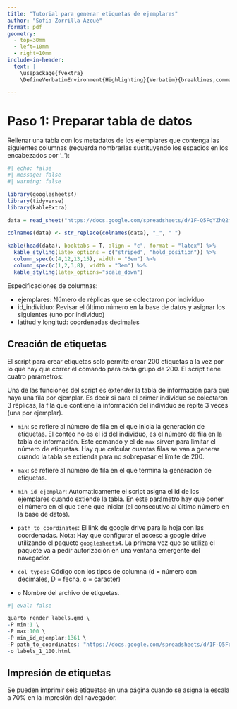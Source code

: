 ```yaml
---
title: "Tutorial para generar etiquetas de ejemplares"
author: "Sofía Zorrilla Azcué"
format: pdf
geometry:
  - top=30mm
  - left=10mm
  - right=10mm
include-in-header: 
  text: |
    \usepackage{fvextra}
    \DefineVerbatimEnvironment{Highlighting}{Verbatim}{breaklines,commandchars=\\\{\}}

---
```




# Paso 1: Preparar tabla de datos

Rellenar una tabla con los metadatos de los ejemplares que contenga las siguientes columnas (recuerda nombrarlas sustituyendo los espacios en los encabezados por '_'):

```r
#| echo: false
#| message: false
#| warning: false

library(googlesheets4)
library(tidyverse)
library(kableExtra)

data = read_sheet("https://docs.google.com/spreadsheets/d/1F-Q5FqYZhQ2fKJRnADKZfV4_0yPdrYFa84vUdVzefwc/edit?usp=sharing", sheet = 1, col_types = 'dddcccccccddddcccDc') %>% select(-c(caja, Nombre_cientifico,Familia,TIP_VEG_INFyS)) %>% mutate(Altitud = round(Altitud, digits = 0), Colectores = "Hernando Rodríguez Correa, Sofía Zorrilla Azcué, Andrew Hipp")

colnames(data) <- str_replace(colnames(data), "_", " ")

kable(head(data), booktabs = T, align = "c", format = "latex") %>%
  kable_styling(latex_options = c("striped", "hold_position")) %>% 
  column_spec(c(4,12,13,15), width = "6em") %>%
  column_spec(c(1,2,3,8), width = "3em") %>% 
  kable_styling(latex_options="scale_down")
```

Especificaciones de columnas:

  - ejemplares: Número de réplicas que se colectaron por individuo
  - id_individuo: Revisar el último número en la base de datos y asignar los siguientes (uno por individuo)
  - latitud y longitud: coordenadas decimales
  
  
## Creación de etiquetas 

El script para crear etiquetas solo permite crear 200 etiquetas a la vez por lo que hay que correr el comando para cada grupo de 200. El script tiene cuatro parámetros:

Una de las funciones del script es extender la tabla de información para que haya una fila por ejemplar. Es decir si para el primer individuo se colectaron 3 réplicas, la fila que contiene la información del individuo se repite 3 veces (una por ejemplar).

- `min`: se refiere al número de fila en el que inicia la generación de etiquetas. El conteo no es el id del individuo, es el número de fila en la tabla de información. Este comando y el de `max` sirven para limitar el número de etiquetas. Hay que calcular cuantas filas se van a generar cuando la tabla se extienda para no sobrepasar el límite de 200.

- `max`: se refiere al número de fila en el que termina la generación de etiquetas.

- `min_id_ejemplar`: Automaticamente el script asigna el id de los ejemplares cuando extiende la tabla. En este parámetro hay que poner el número en el que tiene que iniciar (el consecutivo al último número en la base de datos).

- `path_to_coordinates`: El link de google drive para la hoja con las coordenadas. Nota: Hay que configurar el acceso a google drive utilizando el paquete [`googlesheets4`](https://googlesheets4.tidyverse.org/articles/googlesheets4.html). La primera vez que se utiliza el paquete va a pedir autorización en una ventana emergente del navegador.

- `col_types:` Código con los tipos de columna (d = número con decimales, D = fecha, c = caracter)

- `o` Nombre del archivo de etiquetas. 


```r
#| eval: false

quarto render labels.qmd \
-P min:1 \
-P max:100 \
-P min_id_ejemplar:1361 \
-P path_to_coordinates: "https://docs.google.com/spreadsheets/d/1F-Q5FqYZhQ2fKJRnADKZfV4_0yPdrYFa84vUdVzefwc/edit?usp=sharing" \
-o labels_1_100.html 
```

## Impresión de etiquetas

Se pueden imprimir seis etiquetas en una página cuando se asigna la escala a 70% en la impresión del navegador.
